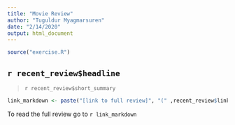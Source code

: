 ```yaml
---
title: "Movie Review"
author: "Tuguldur Myagmarsuren"
date: "2/14/2020"
output: html_document
---
```


```r
source("exercise.R")
```

## `r recent_review$headline `
>
`r recent_review$short_summary`
>

```r
link_markdown <- paste("[link to full review]", "(" ,recent_review$link, ")", sep = "")
```

To read the full review go to `r link_markdown`